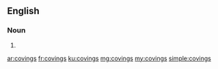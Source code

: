 ==English==

===Noun===
{{head|en|plural}}

# {{plural of|coving|lang=en}}

[[ar:covings]]
[[fr:covings]]
[[ku:covings]]
[[mg:covings]]
[[my:covings]]
[[simple:covings]]
